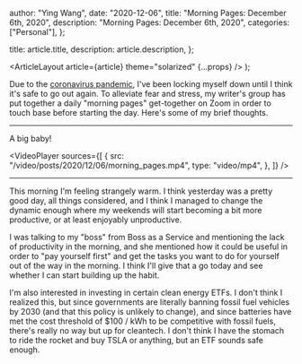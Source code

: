 
  author: "Ying Wang",
  date: "2020-12-06",
  title: "Morning Pages: December 6th, 2020",
  description: "Morning Pages: December 6th, 2020",
  categories: ["Personal"],
};

  title: article.title,
  description: article.description,
};

  <ArticleLayout article={article} theme="solarized" {...props} />
);

Due to the [coronavirus
pandemic](https://en.wikipedia.org/wiki/2019-20_coronavirus_pandemic), I've been
locking myself down until I think it's safe to go out again. To alleviate fear
and stress, my writer's group has put together a daily "morning pages"
get-together on Zoom in order to touch base before starting the day. Here's some
of my brief thoughts.

---

A big baby!

<VideoPlayer
  sources={[
    {
      src: "/video/posts/2020/12/06/morning_pages.mp4",
      type: "video/mp4",
    },
  ]}
/>

---

This morning I'm feeling strangely warm. I think yesterday was a pretty good
day, all things considered, and I think I managed to change the dynamic enough
where my weekends will start becoming a bit more productive, or at least
enjoyably unproductive.

I was talking to my "boss" from Boss as a Service and mentioning the lack of
productivity in the morning, and she mentioned how it could be useful in order
to "pay yourself first" and get the tasks you want to do for yourself out of the
way in the morning. I think I'll give that a go today and see whether I can
start building up the habit.

I'm also interested in investing in certain clean energy ETFs. I don't think I
realized this, but since governments are literally banning fossil fuel vehicles
by 2030 (and that this policy is unlikely to change), and since batteries have
met the cost threshold of $100 / kWh to be competitive with fossil fuels,
there's really no way but up for cleantech. I don't think I have the stomach to
ride the rocket and buy TSLA or anything, but an ETF sounds safe enough.
